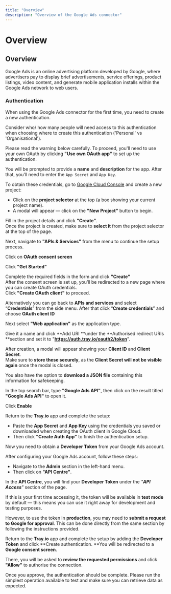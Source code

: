 ```yaml
---
title: "Overview"
description: "Overview of the Google Ads connector"
---
```


# Overview

## Overview

Google Ads is an online advertising platform developed by Google, where advertisers pay to display brief advertisements, service offerings, product listings, video content, and generate mobile application installs within the Google Ads network to web users.

### **Authentication**

When using the Google Ads connector for the first time, you need to create a new authentication.

Consider who/ how many people will need access to this authentication when choosing where to create this authentication ('Personal' vs 'Organisational').

Please read the warning below carefully. To proceed, you'll need to use your own OAuth by clicking **"Use own OAuth app"** to set up the authentication.

You will be prompted to provide a **name** and **description** for the app. After that, you’ll need to enter the `App Secret` and `App Key`.

To obtain these credentials, go to [Google Cloud Console](https://console.cloud.google.com) and create a new project:

- Click on the **project selector** at the top (a box showing your current project name).
- A modal will appear — click on the **"New Project"** button to begin.

Fill in the project details and click **"Create"**.<br/>Once the project is created, make sure to **select it** from the project selector at the top of the page.

Next, navigate to **"APIs & Services"** from the menu to continue the setup process.

Click on **OAuth consent screen**

Click **"Get Started"**

Complete the required fields in the form and click **"Create"**<br/>After the consent screen is set up, you’ll be redirected to a new page where you can create OAuth credentials.<br/> Click **"Create OAuth client"** to proceed.

Alternatively you can go back to **APIs and services** and select “**Credentials**” from the side menu. After that click “**Create credentials**” and choose **OAuth client ID**

Next select **"Web application"** as the application type.

Give it a name and click **Add URI **under the **Authorised redirect URIs **section and set it to "**https://auth.tray.io/oauth2/token**".

After creation, a modal will appear showing your **Client ID** and **Client Secret**.<br/>Make sure to **store these securely**, as the **Client Secret will not be visible again** once the modal is closed.

You also have the option to **download a JSON file** containing this information for safekeeping.

In the top search bar, type **"Google Ads API"**, then click on the result titled **"Google Ads API"** to open it.

Click **Enable**

Return to the **Tray.io** app and complete the setup:

- Paste the **App Secret** and **App Key** using the credentials you saved or downloaded when creating the OAuth client in Google Cloud.
- Then click **"Create Auth App"** to finish the authentication setup.

Now you need to obtain a **Developer Token** from your Google Ads account.

After configuring your Google Ads account, follow these steps:

- Navigate to the **Admin** section in the left-hand menu.
- Then click on **"API Centre"**.

In the **API Centre**, you will find your **Developer Token** under the *"***API Access***"* section of the page.

If this is your first time accessing it, the token will be available in **test mode** by default — this means you can use it right away for development and testing purposes.

However, to use the token in **production**, you may need to **submit a request to Google for approval**. This can be done directly from the same section by following the instructions provided.

Return to the **Tray.io** app and complete the setup by adding the **Developer Token** and click **Create authentication. **You will be redirected to a **Google consent screen**.

There, you will be asked to **review the requested permissions** and click **"Allow"** to authorise the connection.

Once you approve, the authentication should be complete. Please run the simplest operation available to test and make sure you can retrieve data as expected.<br/>
